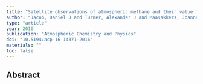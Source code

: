 ```yaml
---
title: "Satellite observations of atmospheric methane and their value for quantifying methane emissions"
author: "Jacob, Daniel J and Turner, Alexander J and Maasakkers, Joannes D and Sheng, Jianxiong and Sun, Kang and Liu, Xiong and Chance, Kelly and Aben, Ilse and McKeever, Jason and Frankenberg, Christian"
type: "article"
year: 2016
publication: "Atmospheric Chemistry and Physics"
doi: "10.5194/acp-16-14371-2016"
materials: ""
toc: false
---
```


## Abstract

